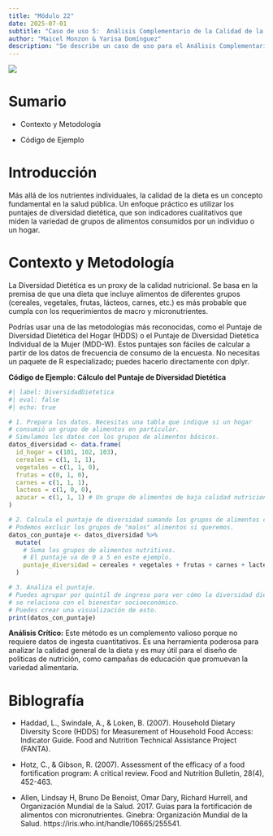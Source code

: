 ```yaml
---
title: "Módulo 22"
date: 2025-07-01
subtitle: "Caso de uso 5:  Análisis Complementario de la Calidad de la Dieta"
author: "Maicel Monzon & Yarisa Domínguez"
description: "Se describe un caso de uso para el Análisis Complementario de la Calidad de la Dieta"
---
```


![](/static/images/modulo15.png){fig-align="center"}

# Sumario

- Contexto y Metodología

- Código de Ejemplo

# Introducción

Más allá de los nutrientes individuales, la calidad de la dieta es un concepto fundamental en la salud pública. Un enfoque práctico es utilizar los puntajes de diversidad dietética, que son indicadores cualitativos que miden la variedad de grupos de alimentos consumidos por un individuo o un hogar.

# Contexto y Metodología

La Diversidad Dietética es un proxy de la calidad nutricional. Se basa en la premisa de que una dieta que incluye alimentos de diferentes grupos (cereales, vegetales, frutas, lácteos, carnes, etc.) es más probable que cumpla con los requerimientos de macro y micronutrientes.

Podrías usar una de las metodologías más reconocidas, como el Puntaje de Diversidad Dietética del Hogar (HDDS) o el Puntaje de Diversidad Dietética Individual de la Mujer (MDD-W). Estos puntajes son fáciles de calcular a partir de los datos de frecuencia de consumo de la encuesta. No necesitas un paquete de R especializado; puedes hacerlo directamente con dplyr.

**Código de Ejemplo: Cálculo del Puntaje de Diversidad Dietética**

```r
#| label: DiversidadDietetica
#| eval: false
#| echo: true

# 1. Prepara los datos. Necesitas una tabla que indique si un hogar
# consumió un grupo de alimentos en particular.
# Simulamos los datos con los grupos de alimentos básicos.
datos_diversidad <- data.frame(
  id_hogar = c(101, 102, 103),
  cereales = c(1, 1, 1),
  vegetales = c(1, 1, 0),
  frutas = c(0, 1, 0),
  carnes = c(1, 1, 1),
  lacteos = c(1, 0, 0),
  azucar = c(1, 1, 1) # Un grupo de alimentos de baja calidad nutricional
)

# 2. Calcula el puntaje de diversidad sumando los grupos de alimentos consumidos.
# Podemos excluir los grupos de "malos" alimentos si queremos.
datos_con_puntaje <- datos_diversidad %>%
  mutate(
    # Suma los grupos de alimentos nutritivos.
    # El puntaje va de 0 a 5 en este ejemplo.
    puntaje_diversidad = cereales + vegetales + frutas + carnes + lacteos
  )

# 3. Analiza el puntaje.
# Puedes agrupar por quintil de ingreso para ver cómo la diversidad dietética
# se relaciona con el bienestar socioeconómico.
# Puedes crear una visualización de esto.
print(datos_con_puntaje)
```

**Análisis Crítico:** Este método es un complemento valioso porque no requiere datos de ingesta cuantitativos. Es una herramienta poderosa para analizar la calidad general de la dieta y es muy útil para el diseño de políticas de nutrición, como campañas de educación que promuevan la variedad alimentaria.

# Biblografía

- Haddad, L., Swindale, A., & Loken, B. (2007). Household Dietary Diversity Score (HDDS) for Measurement of Household Food Access: Indicator Guide. Food and Nutrition Technical Assistance Project (FANTA).

- Hotz, C., & Gibson, R. (2007). Assessment of the efficacy of a food fortification program: A critical review. Food and Nutrition Bulletin, 28(4), 452-463.

- Allen, Lindsay H, Bruno De Benoist, Omar Dary, Richard Hurrell, and Organización Mundial de la Salud. 2017. Guías para la fortificación de alimentos con micronutrientes. Ginebra: Organización Mundial de la Salud. https://iris.who.int/handle/10665/255541.


